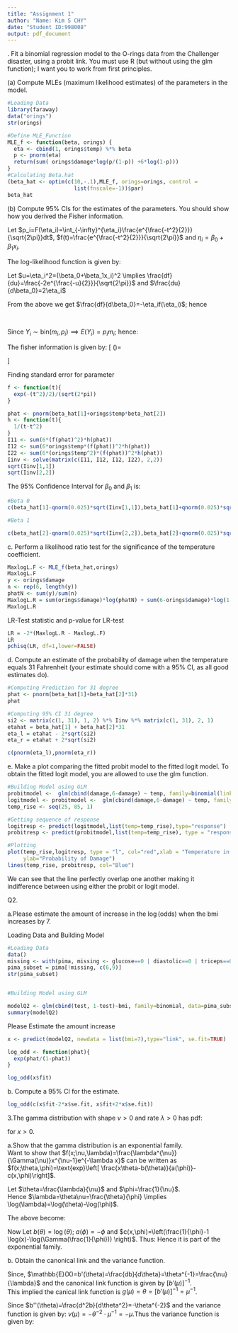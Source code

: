 ```yaml
---
title: "Assignment 1"
author: "Name: Kim S CHY"
date: "Student ID:998008"
output: pdf_document
---
```


\noindent 1. Fit a binomial regression model to the O-rings data from the Challenger disaster, using a probit link. You must use R (but without using the glm function); I want you to work from first principles.

\noindent (a) Compute MLEs (maximum likelihood estimates) of the parameters in the model.
```r
#Loading Data
library(faraway)
data("orings")
str(orings)

#Define MLE_Function
MLE_f <- function(beta, orings) {
  eta <- cbind(1, orings$temp) %*% beta
  p <- pnorm(eta)
  return(sum( orings$damage*log(p/(1-p)) +6*log(1-p)))
}
#Calculating Beta.hat
(beta_hat <- optim(c(10,-.1),MLE_f, orings=orings, control = 
                     list(fnscale=-1))$par)
beta_hat
```

\noindent (b) Compute 95% CIs for the estimates of the parameters. You should show how you derived the Fisher information.\

\noindent Let $p_i=F(\eta_i)=\int_{-\infty}^{\eta_i}\frac{e^{\frac{-t^2}{2}}}{\sqrt{2\pi}}dt$, $f(t)=\frac{e^{\frac{-t^2}{2}}}{\sqrt{2\pi}}$ and $\eta_i=\beta_0+\beta_1x_i$.

The log-likelihood function is given by:
\begin{align*}
l(\beta_{0},\beta_{1})&=c+\sum_{i=1} \left[y_i \log (p_i)+(m_i-y_i) \log (1-p_i) \right]\\
& =c+\sum_{i=1} \left[y_i \log (F(\eta_i))+(m_i-y_i) \log (1-F(\eta_i)) \right]
\end{align*}

\begin{align*}
\frac{dl}{d\beta_0}=\sum_{i=1} \left[y_i \frac{f(\eta_i)}{F(\eta_i)}+(m_i-y_i)\frac{f(\eta_i)}{F(\eta_i)-1} \right]
\end{align*}

\noindent Let $u=\eta_i^2=(\beta_0+\beta_1x_i)^2 \implies \frac{df}{du}=\frac{-2e^{\frac{-u}{2}}}{\sqrt{2\pi}}$ and $\frac{du}{d\beta_0}=2\eta_i$\

\noindent From the above we get $\frac{df}{d\beta_0}=-\eta_if(\eta_i)$; hence

\begin{align*}
\frac{dl^2}{d\beta_0^2}&=\sum_{i=1} \left[y_i \left( \frac{-\eta_if(\eta_i)}{F(\eta_i)}-\frac{(f(\eta_i))^2}{(F(\eta_i))^2}    \right)+(m_i-y_i) \left(\frac{-\eta_if(\eta_i)}{F(\eta_i)-1}-\frac{(f(\eta_i))^2}{(F(\eta_i)-1)^2}  \right) \right]\\
&=\sum_{i=1} \left[y_i \left(\frac{-\eta_if(\eta_i)}{F(\eta_i)}+\frac{\eta_if(\eta_i)}{F(\eta_i)-1} -\frac{(f(\eta_i))^2}{(F(\eta_i))^2}+\frac{(f(\eta_i)^2)}{(F(\eta_i)-1)^2} \right) -m_i\left(\frac{\eta_if(\eta_i)}{F(\eta_i)-1}+\frac{(f(\eta_i))^2}{(F(\eta_i)-1)^2}\right)\right]\\
&= \sum_{i} \left[ y_i f(\eta_i)\left(\frac{f(\eta_i)(2F(\eta_i)-1)+\eta_iF(\eta_i)(F(\eta_i)-1)}{(F(\eta_i))^2(F(\eta_i)-1)^2} \right)-m_i\left(\frac{\eta_if(\eta_i)}{F(\eta_i)-1}+\frac{(f(\eta_i))^2}{(F(\eta_i)-1)^2}\right)\right]
\end{align*}\

\noindent Since $Y_i\sim \text{bin}(m_i,p_i)\implies E(Y_i)=p_im_i$; hence:
\begin{align*}
\mathbb{E}\left(-\frac{d^2l}{d\beta_0^2}\right)&=\sum_{i} -\left[ m_i f(\eta_i)\left(\frac{f(\eta_i)(2F(\eta_i)-1)+\eta_iF(\eta_i)(F(\eta_i)-1)}{(F(\eta_i))(F(\eta_i)-1)^2} \right)-m_i\left(\frac{\eta_if(\eta_i)}{F(\eta_i)-1}+\frac{(f(\eta_i))^2}{(F(\eta_i)-1)^2}\right)\right]\\
&= \sum_{i=1} \left[ \frac{m_i*f(\eta_i)}{F(\eta_i)(F(\eta)-1)}\right]\\
&=\sum_{i=1} \left[2m_i(f(\eta_i))^2\left(\frac{1}{p_i-p_i^2} \right)     \right]
\end{align*}

\begin{align*}
\frac{dl^2}{d\beta_0d\beta_1}=\sum_{i=1} \left[ x_iy_i f(\eta_i)\left(\frac{f(\eta_i)(2F(\eta_i)-1)+\eta_iF(\eta_i)(F(\eta_i)-1)}{(F(\eta_i))^2(F(\eta_i)-1)^2} \right)-m_i\left(\frac{\eta_if(\eta_i)}{F(\eta_i)-1}+\frac{(f(\eta_i))^2}{(F(\eta_i)-1)^2}\right)\right]
\end{align*}

\begin{align*}
\mathbb{E}\left(-\frac{d^2l}{d\beta_0d\beta_1}\right)&= \sum_{i=1}- \left[x_im_i(f(\eta_i))^2\left(\frac{1-F(\eta_i)}{F(\eta_i)(F(\eta_i)-1)^2} \right)     \right]\\
&= \sum_{i=1} \left[x_im_i(f(\eta_i))^2\left(\frac{1}{p_i-p_i^2} \right)    \right] 
\end{align*}

\begin{align*}
\frac{dl^2}{d\beta_1^2}=\sum_{i} \left[ (x_i)^2y_i f(\eta_i)\left(\frac{f(\eta_i)(2F(\eta_i)-1)+\eta_iF(\eta_i)(F(\eta_i)-1)}{(F(\eta_i))^2(F(\eta_i)-1)^2} \right)-m_i\left(\frac{\eta_if(\eta_i)}{F(\eta_i)-1}+\frac{(f(\eta_i))^2}{(F(\eta_i)-1)^2}\right)\right]
\end{align*}


\begin{align*}
\mathbb{E}\left(-\frac{d^2l}{d\beta_0d\beta_1}\right)&= \sum_{i=1}- \left[(x_i)^2m_i(f(\eta_i))^2\left(\frac{1-F(\eta_i)}{F(\eta_i)(F(\eta_i)-1)^2} \right)     \right]\\
&=\sum_{i=1} \left[(x_i)^2m_i(f(\eta_i))^2\left(\frac{1}{p_i-p_i^2} \right) \right]
\end{align*}




The fisher information is given by:
\[
\mathcal{I}(\beta)=
\begin{bmatrix}
\sum_{i=1} \left[m_i(f(\eta_i))^2\left(\frac{1}{p_i-p_i^2} \right)     \right] & \sum_{i=1} \left[x_im_i(f(\eta_i))^2\left(\frac{1}{p_i-p_i^2} \right)    \right] \\
\sum_{i=1} \left[x_im_i(f(\eta_i))^2\left(\frac{1}{p_i-p_i^2} \right)     \right] & \sum_{i=1} \left[(x_i)^2m_i(f(\eta_i))^2\left(\frac{1}{p_i-p_i^2} \right)   \right]
\end{bmatrix}
\]

\noindent Finding standard error for parameter
```r
f <- function(t){
  exp(-(t^2)/2)/(sqrt(2*pi))
}

phat <- pnorm(beta_hat[1]+orings$temp*beta_hat[2])
h <- function(t){
  1/(t-t^2)
}
I11 <- sum(6*(f(phat)^2)*h(phat))
I12 <- sum(6*orings$temp*(f(phat))^2*h(phat))
I22 <- sum(6*(orings$temp^2)*(f(phat))^2*h(phat))
Iinv <- solve(matrix(c(I11, I12, I12, I22), 2,2))
sqrt(Iinv[1,1])
sqrt(Iinv[2,2])
```


\noindent The 95% Confidence Interval for $\beta_0$ and $\beta_1$ is:

```r
#Beta 0
c(beta_hat[1]-qnorm(0.025)*sqrt(Iinv[1,1]),beta_hat[1]+qnorm(0.025)*sqrt(Iinv[1,1]))

#Beta 1

c(beta_hat[2]-qnorm(0.025)*sqrt(Iinv[2,2]),beta_hat[2]+qnorm(0.025)*sqrt(Iinv[2,2]))

```


\noindent c. Perform a likelihood ratio test for the significance of the temperature coefficient.


```r
MaxlogL.F <- MLE_f(beta_hat,orings)
MaxlogL.F
y <- orings$damage 
n <- rep(6, length(y))
phatN <- sum(y)/sum(n) 
MaxlogL.R = sum(orings$damage)*log(phatN) + sum(6-orings$damage)*log(1-phatN)
MaxlogL.R

```

\noindent LR-Test statistic and p-value for LR-test
```r
LR = -2*(MaxlogL.R - MaxlogL.F)
LR
pchisq(LR, df=1,lower=FALSE)
```


\noindent d. Compute an estimate of the probability of damage when the temperature equals 31 Fahrenheit (your estimate should come with a 95% CI, as all good estimates do).\



```r
#Computing Prediction for 31 degree
phat <- pnorm(beta_hat[1]+beta_hat[2]*31)
phat

#Computing 95% CI 31 degree
si2 <- matrix(c(1, 31), 1, 2) %*% Iinv %*% matrix(c(1, 31), 2, 1) 
etahat = beta_hat[1] + beta_hat[2]*31 
eta_l = etahat - 2*sqrt(si2) 
eta_r = etahat + 2*sqrt(si2)

c(pnorm(eta_l),pnorm(eta_r))
```


\noindent e. Make a plot comparing the fitted probit model to the fitted logit model. To obtain the fitted logit model, you are allowed to use the glm function.

 

```r
#Building Model using GLM
probitmodel <-  glm(cbind(damage,6-damage) ~ temp, family=binomial(link="probit"), orings) 
logitmodel <- probitmodel <-  glm(cbind(damage,6-damage) ~ temp, family=binomial, orings)
temp_rise <- seq(25, 85, 1)

#Getting sequence of response
logitresp <- predict(logitmodel,list(temp=temp_rise),type="response")
probitresp <- predict(probitmodel,list(temp=temp_rise), type = "response")

#Plotting
plot(temp_rise,logitresp, type = "l", col="red",xlab = "Temperature in Fahrenheit",
     ylab="Probability of Damage")
lines(temp_rise, probitresp, col="Blue")
```

\noindent We can see that the line perfectly overlap one another making it indifference between using either the probit or logit model.


\pagebreak
\noindent Q2.\

\noindent a.Please estimate the amount of increase in the $\log$(odds) when the bmi increases by 7.


\noindent Loading Data and Building Model
```r
#Loading Data
data()
missing <- with(pima, missing <- glucose==0 | diastolic==0 | triceps==0 | bmi == 0)
pima_subset = pima[!missing, c(6,9)]
str(pima_subset)


#Building Model using GLM
```


```r
modelQ2 <- glm(cbind(test, 1-test)~bmi, family=binomial, data=pima_subset)
summary(modelQ2)
```

\noindent Please Estimate the amount increase
```r
x <- predict(modelQ2, newdata = list(bmi=7),type="link", se.fit=TRUE)

log_odd <- function(phat){
  exp(phat/(1-phat))
}

log_odd(x$fit)
```


\noindent b. Compute a 95% CI for the estimate. \


```r
log_odd(c(x$fit-2*x$se.fit, x$fit+2*x$se.fit))
```


\pagebreak
\noindent 3.The gamma distribution with shape $\nu >0$ and rate $\lambda>0$ has pdf:

\begin{align*}
f(x;\nu,\lambda)=\frac{\lambda^{\nu}}{\Gamma(\nu)}x^{\nu-1}e^{-\lambda x}
\end{align*}
\noindent for $x>0$.\

\noindent a.Show that the gamma distribution is an exponential family.\
\noindent Want to show that $f(x;\nu,\lambda)=\frac{\lambda^{\nu}}{\Gamma(\nu)}x^{\nu-1}e^{-\lambda x}$ can be written as $f(x;\theta,\phi)=\text{exp}\left[ \frac{x\theta-b(\theta)}{a(\phi)}-c(x,\phi)\right]$.\

\begin{align*}
f(x;\nu,\lambda)&=\frac{\lambda^{\nu}}{\Gamma(\nu)}x^{\nu-1}e^{-\lambda x}\\
&=\text{exp} \left[\nu \log(\lambda)-\log(\Gamma(\nu))+(\nu-1)\log(x)-\lambda x\right]\\
&=\text{exp} \left[-(\lambda x - \nu \log(\lambda))+(\nu-1) \log(x)-log(\Gamma(\nu))  \right]\\
&=\text{exp} \left[\frac{\frac{\lambda x}{\nu}-\log(\lambda)}{\frac{-1}{\nu}}+(\nu-1)\log(x)-\log(\Gamma(\nu)) \right]
\end{align*}

\noindent Let $\theta=\frac{\lambda}{\nu}$ and $\phi=\frac{1}{\nu}$.\
\noindent Hence $\lambda=\theta\nu=\frac{\theta}{\phi} \implies \log(\lambda)=\log(\theta)-\log(\phi)$.

The above become:
\begin{align*}
f(x;\theta,\phi)&=\text{exp} \left[ \frac{\theta x-\log(\theta)}{-\phi}+\frac{\log(\phi)}{\phi} +\left(\frac{1}{\phi}-1 \log(x)-\log(\Gamma(\frac{1}{\phi})) \right)\right]
\end{align*}

Now Let $b(\theta)=\log(\theta)$; $a(\phi)=-\phi$ and $c(x,\phi)=\left(\frac{1}{\phi}-1 \log(x)-\log(\Gamma(\frac{1}{\phi})) \right)$. Thus: 
\begin{align*}
f(x;\theta,\phi)=\text{exp}\left[ \frac{x\theta-b(\theta)}{a(\phi)}-c(x,\phi)\right]
\end{align*}
\noindent Hence it is part of the exponential family.\

\noindent b. Obtain the canonical link and the variance function.


\noindent Since, $\mathbb{E}(X)=b'(\theta)=\frac{db}{d\theta}=\theta^{-1}=\frac{\nu}{\lambda}$ and the canonical link function is given by $\left[ b'(\mu)\right]^{-1}$.\
This implied the canical link function is $g(\mu)=\theta=\left[ b'(\mu)\right]^{-1}=\mu^{-1}$.\

\noindent Since $b''(\theta)=\frac{d^2b}{d\theta^2}=-\theta^{-2}$ and the variance function is given by: $v(\mu)=-\theta^{-2}\cdot \mu^{-1}=-\mu$.Thus the variance function is given by:

\begin{align*}
\text{Var}  X=v(\mu)a(\phi)=\mu\phi=\frac{\mu}{\nu}
\end{align*}



